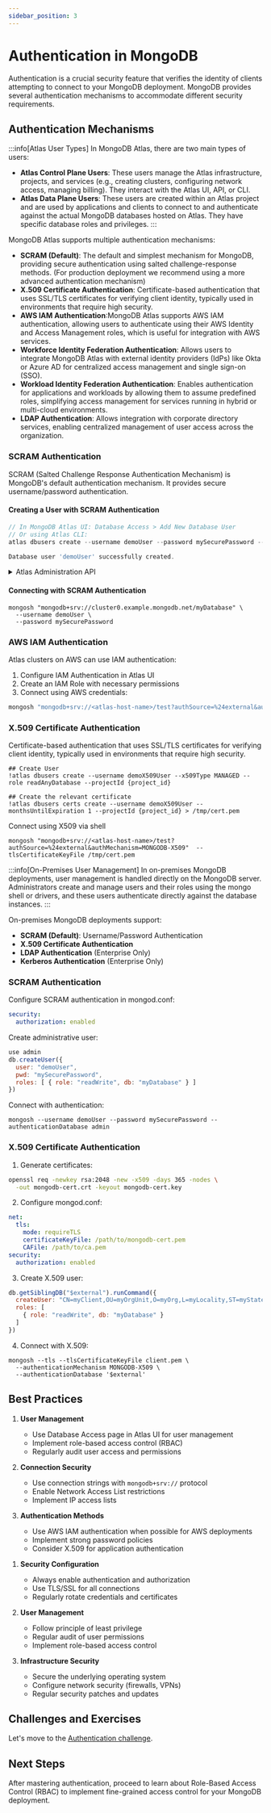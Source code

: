 ```yaml
---
sidebar_position: 3
---
```



# Authentication in MongoDB

Authentication is a crucial security feature that verifies the identity of clients attempting to connect to your MongoDB deployment. MongoDB provides several authentication mechanisms to accommodate different security requirements.

## Authentication Mechanisms

<Tabs groupId="deployment">
<TabItem value="atlas" label="MongoDB Atlas">

:::info[Atlas User Types]
In MongoDB Atlas, there are two main types of users:
- **Atlas Control Plane Users**: These users manage the Atlas infrastructure, projects, and services (e.g., creating clusters, configuring network access, managing billing). They interact with the Atlas UI, API, or CLI.
- **Atlas Data Plane Users**: These users are created within an Atlas project and are used by applications and clients to connect to and authenticate against the actual MongoDB databases hosted on Atlas. They have specific database roles and privileges.
:::

MongoDB Atlas supports multiple authentication mechanisms:

- **SCRAM (Default)**: The default and simplest mechanism for MongoDB, providing secure authentication using salted challenge-response methods. (For production deployment we recommend using a more advanced authentication mechanism)
- **X.509 Certificate Authentication**: Certificate-based authentication that uses SSL/TLS certificates for verifying client identity, typically used in environments that require high security.
- **AWS IAM Authentication**:MongoDB Atlas supports AWS IAM authentication, allowing users to authenticate using their AWS Identity and Access Management roles, which is useful for integration with AWS services.
- **Workforce Identity Federation Authentication**: Allows users to integrate MongoDB Atlas with external identity providers (IdPs) like Okta or Azure AD for centralized access management and single sign-on (SSO).
- **Workload Identity Federation Authentication**: Enables authentication for applications and workloads by allowing them to assume predefined roles, simplifying access management for services running in hybrid or multi-cloud environments.
- **LDAP Authentication**: Allows integration with corporate directory services, enabling centralized management of user access across the organization.

### SCRAM Authentication

SCRAM (Salted Challenge Response Authentication Mechanism) is MongoDB's default authentication mechanism. It provides secure username/password authentication.

#### Creating a User with SCRAM Authentication

```javascript
// In MongoDB Atlas UI: Database Access > Add New Database User
// Or using Atlas CLI:
atlas dbusers create --username demoUser --password mySecurePassword --role readWriteAnyDatabase --projectId 

Database user 'demoUser' successfully created.
```

<details>
<summary> Atlas Administration API</summary>
```
//Use Atlas Admin API
POST /api/atlas/v1.0/groups/{GROUP-ID}/databaseUsers
{
 "databaseName": "admin",
 "username": "demoUser",
 "password": "secure_password",
 "roles": [{
   "roleName": "readWrite",
   "databaseName": "myDatabase"
 }]
}
```
</details>

#### Connecting with SCRAM Authentication

```shell
mongosh "mongodb+srv://cluster0.example.mongodb.net/myDatabase" \
  --username demoUser \
  --password mySecurePassword
```

### AWS IAM Authentication

Atlas clusters on AWS can use IAM authentication:

1. Configure IAM Authentication in Atlas UI
2. Create an IAM Role with necessary permissions
3. Connect using AWS credentials:

```javascript
mongosh "mongodb+srv://<atlas-host-name>/test?authSource=%24external&authMechanism=MONGODB-AWS" --username <access-key-id> --password <secret-key>
```

### X.509 Certificate Authentication

Certificate-based authentication that uses SSL/TLS certificates for verifying client identity, typically used in environments that require high security.

```
## Create User
!atlas dbusers create --username demoX509User --x509Type MANAGED --role readAnyDatabase --projectId {project_id}

## Create the relevant certificate
!atlas dbusers certs create --username demoX509User --monthsUntilExpiration 1 --projectId {project_id} > /tmp/cert.pem
```

Connect using X509 via shell
```
mongosh "mongodb+srv://<atlas-host-name>/test?authSource=%24external&authMechanism=MONGODB-X509"  --tlsCertificateKeyFile /tmp/cert.pem
```


</TabItem>
<TabItem value="onprem" label="On-Premises">

:::info[On-Premises User Management]
In on-premises MongoDB deployments, user management is handled directly on the MongoDB server. Administrators create and manage users and their roles using the mongo shell or drivers, and these users authenticate directly against the database instances.
:::

On-premises MongoDB deployments support:

- **SCRAM (Default)**: Username/Password Authentication
- **X.509 Certificate Authentication**
- **LDAP Authentication** (Enterprise Only)
- **Kerberos Authentication** (Enterprise Only)

### SCRAM Authentication

Configure SCRAM authentication in mongod.conf:

```yaml
security:
  authorization: enabled
```

Create administrative user:

```javascript
use admin
db.createUser({
  user: "demoUser",
  pwd: "mySecurePassword",
  roles: [ { role: "readWrite", db: "myDatabase" } ]
})
```

Connect with authentication:

```shell
mongosh --username demoUser --password mySecurePassword --authenticationDatabase admin
```

### X.509 Certificate Authentication

1. Generate certificates:
```bash
openssl req -newkey rsa:2048 -new -x509 -days 365 -nodes \
  -out mongodb-cert.crt -keyout mongodb-cert.key
```

2. Configure mongod.conf:
```yaml
net:
  tls:
    mode: requireTLS
    certificateKeyFile: /path/to/mongodb-cert.pem
    CAFile: /path/to/ca.pem
security:
  authorization: enabled
```

3. Create X.509 user:
```javascript
db.getSiblingDB("$external").runCommand({
  createUser: "CN=myClient,OU=myOrgUnit,O=myOrg,L=myLocality,ST=myState,C=myCountry",
  roles: [
    { role: "readWrite", db: "myDatabase" }
  ]
})
```

4. Connect with X.509:
```shell
mongosh --tls --tlsCertificateKeyFile client.pem \
  --authenticationMechanism MONGODB-X509 \
  --authenticationDatabase '$external'
```

</TabItem>
</Tabs>

## Best Practices

<Tabs>
<TabItem value="atlas" label="MongoDB Atlas">

1. **User Management**
   - Use Database Access page in Atlas UI for user management
   - Implement role-based access control (RBAC)
   - Regularly audit user access and permissions

2. **Connection Security**
   - Use connection strings with `mongodb+srv://` protocol
   - Enable Network Access List restrictions
   - Implement IP access lists

3. **Authentication Methods**
   - Use AWS IAM authentication when possible for AWS deployments
   - Implement strong password policies
   - Consider X.509 for application authentication

</TabItem>
<TabItem value="onprem" label="On-Premises">

1. **Security Configuration**
   - Always enable authentication and authorization
   - Use TLS/SSL for all connections
   - Regularly rotate credentials and certificates

2. **User Management**
   - Follow principle of least privilege
   - Regular audit of user permissions
   - Implement role-based access control

3. **Infrastructure Security**
   - Secure the underlying operating system
   - Configure network security (firewalls, VPNs)
   - Regular security patches and updates

</TabItem>
</Tabs>

## Challenges and Exercises

Let's move to the [Authentication challenge](./challenge/authentication).

## Next Steps

After mastering authentication, proceed to learn about Role-Based Access Control (RBAC) to implement fine-grained access control for your MongoDB deployment.
